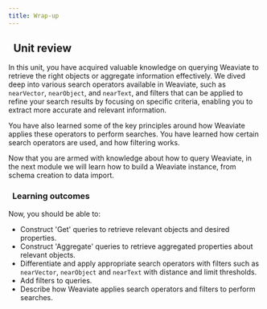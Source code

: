 ```yaml
---
title: Wrap-up
---
```


## <i class="fa-solid fa-chalkboard-user"></i>&nbsp;&nbsp;Unit review

In this unit, you have acquired valuable knowledge on querying Weaviate to retrieve the right objects or aggregate information effectively. We dived deep into various search operators available in Weaviate, such as `nearVector`, `nearObject`, and `nearText`, and filters that can be applied to refine your search results by focusing on specific criteria, enabling you to extract more accurate and relevant information.

You have also learned some of the key principles around how Weaviate applies these operators to perform searches. You have learned how certain search operators are used, and how filtering works.

Now that you are armed with knowledge about how to query Weaviate, in the next module we will learn how to build a Weaviate instance, from schema creation to data import.

### <i class="fa-solid fa-clipboard-list-check"></i>&nbsp;&nbsp;Learning outcomes

Now, you should be able to:
- Construct 'Get' queries to retrieve relevant objects and desired properties.
- Construct 'Aggregate' queries to retrieve aggregated properties about relevant objects.
- Differentiate and apply appropriate search operators with filters such as `nearVector`, `nearObject` and `nearText` with distance and limit thresholds.
- Add filters to queries.
- Describe how Weaviate applies search operators and filters to perform searches.


<GiscusDocComment />
